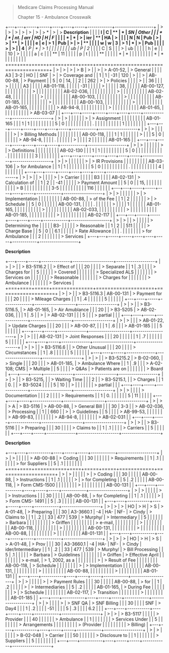 > Medicare Claims Processing Manual
>
> Chapter 15 - Ambulance Crosswalk

+---+---+-----+-----+----+----+-----+------------+-------------------+
| > | > | >   | >   | >  | >  | > * | >          | > **Description** |
|   |   | **I | **C | ** |  * | *SN |  **Other** |                   |
| * | * | nt. | arr | HO | *H | F** |            |                   |
| * | * | >   | ier | ** | HA | >   |            |                   |
| N | N | Pub | >   | >  | ** | >   |            |                   |
| e | e | > 1 | Pub | >  | >  |  ** |            |                   |
| w | w | 3** | > 1 |  * | >  | Pub |            |                   |
| > | > |     | 4** | *P |  * | > 1 |            |                   |
|   |   |     |     | ub | *P | 2** |            |                   |
| C | S |     |     | >  | ub |     |            |                   |
| h | e |     |     | 10 | >  |     |            |                   |
| a | c |     |     | ** | 11 |     |            |                   |
| p | t |     |     |    | ** |     |            |                   |
| * | * |     |     |    |    |     |            |                   |
| * | * |     |     |    |    |     |            |                   |
+===+===+=====+=====+====+====+=====+============+===================+
| > | > | >   | > B | >  |    | >   | > A-01-52, | > General         |
|   |   |  A3 | 3-2 | HO |    | SNF | >          | > Coverage and    |
| 1 | 1 | -31 | 120 | >  |    | >   |  AB-00-88, | > Payment         |
| 5 | 0 | 14, |     |  2 |    | 262 | >          | > Policies        |
|   |   | >   |     | 36 |    |     | >          |                   |
|   |   |  A3 |     |    |    |     | AB-01-118, |                   |
|   |   | -31 |     |    |    |     | >          |                   |
|   |   | 38, |     |    |    |     | AB-00-127, |                   |
|   |   |     |     |    |    |     | >          |                   |
|   |   |     |     |    |    |     | AB-02-036, |                   |
|   |   |     |     |    |    |     | >          |                   |
|   |   |     |     |    |    |     |  AB-02-48, |                   |
|   |   |     |     |    |    |     | >          |                   |
|   |   |     |     |    |    |     | AB-00-103, |                   |
|   |   |     |     |    |    |     | >          |                   |
|   |   |     |     |    |    |     | AB-01-185, |                   |
|   |   |     |     |    |    |     | >          |                   |
|   |   |     |     |    |    |     | AB-00-103, |                   |
|   |   |     |     |    |    |     | >          |                   |
|   |   |     |     |    |    |     | AB-01-165, |                   |
|   |   |     |     |    |    |     | > AB-94-8, |                   |
|   |   |     |     |    |    |     | >          |                   |
|   |   |     |     |    |    |     |  AB-01-65, |                   |
|   |   |     |     |    |    |     | > AB-03-07 |                   |
+---+---+-----+-----+----+----+-----+------------+-------------------+
| > | > |     |     |    |    |     | >          | > Assignment      |
|   |   |     |     |    |    |     |  AB-01-165 |                   |
| 1 | 1 |     |     |    |    |     |            |                   |
| 5 | 0 |     |     |    |    |     |            |                   |
|   | . |     |     |    |    |     |            |                   |
|   | 1 |     |     |    |    |     |            |                   |
+---+---+-----+-----+----+----+-----+------------+-------------------+
| > | > |     |     |    |    |     | >          | > Billing Methods |
|   |   |     |     |    |    |     | AB-00-118, |                   |
| 1 | 1 |     |     |    |    |     | >          |                   |
| 5 | 0 |     |     |    |    |     | > AB-94-8, |                   |
|   | . |     |     |    |    |     | >          |                   |
|   | 2 |     |     |    |    |     |  AB-01-165 |                   |
+---+---+-----+-----+----+----+-----+------------+-------------------+
| > | > |     |     |    |    |     | >          | > Definitions     |
|   |   |     |     |    |    |     |  AB-02-130 |                   |
| 1 | 1 |     |     |    |    |     |            |                   |
| 5 | 0 |     |     |    |    |     |            |                   |
|   | . |     |     |    |    |     |            |                   |
|   | 3 |     |     |    |    |     |            |                   |
+---+---+-----+-----+----+----+-----+------------+-------------------+
| > | > |     |     |    |    |     | >          | > IR Provisions   |
|   |   |     |     |    |    |     |  AB-03-106 | > for Ambulance   |
| 1 | 1 |     |     |    |    |     |            |                   |
| 5 | 0 |     |     |    |    |     |            |                   |
|   | . |     |     |    |    |     |            |                   |
|   | 4 |     |     |    |    |     |            |                   |
+---+---+-----+-----+----+----+-----+------------+-------------------+
| > | > |     | >   |    |    |     | >          | > Carrier         |
|   |   |     |  B3 |    |    |     |  AB-02-131 | > Calculation of  |
| 1 | 2 |     | -41 |    |    |     |            | > Payment Amount  |
| 5 | 0 |     | 15, |    |    |     |            |                   |
|   |   |     | > B |    |    |     |            |                   |
|   |   |     | 3-5 |    |    |     |            |                   |
|   |   |     | 116 |    |    |     |            |                   |
+---+---+-----+-----+----+----+-----+------------+-------------------+
| > | > |     |     |    |    |     | >          | > Implementation  |
|   |   |     |     |    |    |     |  AB-00-88, | > of the Fee      |
| 1 | 2 |     |     |    |    |     | >          | > Schedule        |
| 5 | 0 |     |     |    |    |     | AB-00-131, |                   |
|   | . |     |     |    |    |     | >          |                   |
|   | 1 |     |     |    |    |     | AB-01-165, |                   |
|   |   |     |     |    |    |     | >          |                   |
|   |   |     |     |    |    |     | AB-02-033, |                   |
|   |   |     |     |    |    |     | >          |                   |
|   |   |     |     |    |    |     | AB-01-185, |                   |
|   |   |     |     |    |    |     | >          |                   |
|   |   |     |     |    |    |     |  AB-02-117 |                   |
+---+---+-----+-----+----+----+-----+------------+-------------------+
| > | > |     | >   |    |    |     |            | > Determining the |
|   |   |     | B3- |    |    |     |            | > Reasonable      |
| 1 | 2 |     | 511 |    |    |     |            | > Charge Base     |
| 5 | 0 |     | 6.1 |    |    |     |            | > Rate Allowance  |
|   | . |     |     |    |    |     |            | > for Ambulance   |
|   | 2 |     |     |    |    |     |            | > Services        |
+---+---+-----+-----+----+----+-----+------------+-------------------+

**Description**

+---+----+-----+--------------+--------------------+-------------------+
| > | >  |     | > B3-5116.2  |                    | > Effect of       |
|   | 20 |     |              |                    | > Separate        |
| 1 | .3 |     |              |                    | > Charges for     |
| 5 |    |     |              |                    | > Covered         |
|   |    |     |              |                    | > Specialized ALS |
|   |    |     |              |                    | > Services on     |
|   |    |     |              |                    | > Reasonable      |
|   |    |     |              |                    | > Charges for     |
|   |    |     |              |                    | > Ambulance       |
|   |    |     |              |                    | > Services        |
+===+====+=====+==============+====================+===================+
| > | >  |     | > B3-5116.3  | AB-00-131          | > Payment for     |
|   | 20 |     |              |                    | > Mileage Charges |
| 1 | .4 |     |              |                    |                   |
| 5 |    |     |              |                    |                   |
+---+----+-----+--------------+--------------------+-------------------+
| > | >  |     | > B3-5116.5, | > AB-01-165,       | > Air Amublance   |
|   | 20 |     | > B3-5205    | > AB-02-036,       |                   |
| 1 | .5 |     | >            | > AB-02-131        |                   |
| 5 |    |     | > partial    |                    |                   |
+---+----+-----+--------------+--------------------+-------------------+
| > | >  |     |              | > AB-01-22,        | > Update Charges  |
|   | 20 |     |              | > AB-00-87,        |                   |
| 1 | .6 |     |              | > AB-01-185        |                   |
| 5 |    |     |              |                    |                   |
+---+----+-----+--------------+--------------------+-------------------+
| > | >  |     |              | AB-02-131          | > Joint Responses |
|   | 20 |     |              |                    |                   |
| 1 | .7 |     |              |                    |                   |
| 5 |    |     |              |                    |                   |
+---+----+-----+--------------+--------------------+-------------------+
| > | >  |     | > B3-5116.6  |                    | > Other Unusual   |
|   | 20 |     |              |                    | > Circumstances   |
| 1 | .8 |     |              |                    |                   |
| 5 |    |     |              |                    |                   |
+---+----+-----+--------------+--------------------+-------------------+
| > | >  |     | > B3-5215.2  | > B-02-060,        | > Single          |
|   | 20 |     |              | > AB-01-185,       | > Ambulance Where |
| 1 | .9 |     |              | > A-02-108; CMS    | > Multiple        |
| 5 |    |     |              | > Q&As             | > Patients are on |
|   |    |     |              |                    | > Board           |
+---+----+-----+--------------+--------------------+-------------------+
| > | >  |     | > B3-5215,   |                    | > Waiting Time    |
|   |  2 |     | > B3-5215.1, |                    | > Charges         |
| 1 | 0. |     | > B3-5024    |                    |                   |
| 5 | 10 |     | >            |                    |                   |
|   |    |     | > partial    |                    |                   |
+---+----+-----+--------------+--------------------+-------------------+
| > | >  |     |              |                    | > Documentation   |
|   |  2 |     |              |                    | > Requirements    |
| 1 | 0. |     |              |                    |                   |
| 5 | 11 |     |              |                    |                   |
+---+----+-----+--------------+--------------------+-------------------+
| > | >  | > A | > B3-5116    | > AB-00-88,        | > General Bill    |
|   | 30 | 3-3 |              | > AB-02-036,       | > Processing      |
| 1 |    | 660 |              | >                  | > Guidelines      |
| 5 |    |     |              | > AB-99-53,        |                   |
|   |    |     |              | > AB-99-83,        |                   |
|   |    |     |              | > AB-94-8,         |                   |
|   |    |     |              | > AB-02-031        |                   |
+---+----+-----+--------------+--------------------+-------------------+
| > | >  |     | > B3-5116    |                    | > Preparing       |
|   | 30 |     |              |                    | > Claims to       |
| 1 | .1 |     |              |                    | > Carriers        |
| 5 |    |     |              |                    |                   |
+---+----+-----+--------------+--------------------+-------------------+

**Description**

+---+----+-----------+----+-----+-----+------------+-------------------+
| > | >  |           |    |     |     | > AB-00-88 | > Coding          |
|   | 30 |           |    |     |     |            | > Requirements    |
| 1 | .1 |           |    |     |     |            | > for Suppliers   |
| 5 | .1 |           |    |     |     |            |                   |
+===+====+===========+====+=====+=====+============+===================+
| > | >  |           |    |     |     | >          | > Coding          |
|   | 30 |           |    |     |     |  AB-00-88, | > Instructions    |
| 1 | .1 |           |    |     |     | >          | > for Completing  |
| 5 | .2 |           |    |     |     | AB-00-118, | > Form CMS-1500   |
|   |    |           |    |     |     | >          |                   |
|   |    |           |    |     |     |  AB-00-131 |                   |
+---+----+-----------+----+-----+-----+------------+-------------------+
| > | >  |           |    |     |     | >          | > Instructions    |
|   | 30 |           |    |     |     |  AB-00-88, | > for Completing  |
| 1 | .1 |           |    |     |     | >          | > Form CMS- 1491  |
| 5 | .3 |           |    |     |     |  AB-00-131 |                   |
+---+----+-----------+----+-----+-----+------------+-------------------+
| > | >  | >         | HO | > H | > S | > A-01-48, | > Preparing       |
|   | 30 | A3-3660.1 | -4 | HA- | NF- | > Cindy    | > Claims to       |
| 1 | .2 |           | 33 | 477 | 539 | > Murphy/  | > Intermediary    |
| 5 |    |           |    |     |     | > Barbara  |                   |
|   |    |           |    |     |     | > Griffen  |                   |
|   |    |           |    |     |     | > e-mail,  |                   |
|   |    |           |    |     |     | >          |                   |
|   |    |           |    |     |     | AB-00-118, |                   |
|   |    |           |    |     |     | >          |                   |
|   |    |           |    |     |     | AB-00-131, |                   |
|   |    |           |    |     |     | >          |                   |
|   |    |           |    |     |     |  AB-00-88, |                   |
|   |    |           |    |     |     | >          |                   |
|   |    |           |    |     |     |  AB-01-131 |                   |
+---+----+-----------+----+-----+-----+------------+-------------------+
| > | >  | >         | HO | > H | > S | > A-01-48, | > Prov            |
|   | 30 | A3-3660.1 | -4 | HA- | NF- | > Cindy    | ider/Intermediary |
| 1 | .2 |           | 33 | 477 | 539 | > Murphy/  | > Bill Processing |
| 5 | .1 |           |    |     |     | > Barbara  | > Guidelines      |
|   |    |           |    |     |     | > Griffen  | > Effective April |
|   |    |           |    |     |     | > e-mail,  | > 1, 2002, as a   |
|   |    |           |    |     |     | >          | > Result of Fee   |
|   |    |           |    |     |     | AB-00-118, | > Schedule        |
|   |    |           |    |     |     | >          | > Implementation  |
|   |    |           |    |     |     | AB-00-131, |                   |
|   |    |           |    |     |     | >          |                   |
|   |    |           |    |     |     |  AB-00-88, |                   |
|   |    |           |    |     |     | >          |                   |
|   |    |           |    |     |     |  AB-01-131 |                   |
+---+----+-----------+----+-----+-----+------------+-------------------+
| > | >  |           |    |     |     | >          | > Payment Rules   |
|   | 30 |           |    |     |     |  AB-00-88, | > for             |
| 1 | .2 |           |    |     |     | >          | > Intermediaries  |
| 5 | .2 |           |    |     |     | AB-01-165, | > During Fee      |
|   |    |           |    |     |     | >          | > Schedule        |
|   |    |           |    |     |     | AB-02-117, | > Transition      |
|   |    |           |    |     |     | >          |                   |
|   |    |           |    |     |     |  AB-01-185 |                   |
+---+----+-----------+----+-----+-----+------------+-------------------+
| > | >  |           |    |     | >   | > SNF QA   | > SNF Billing     |
|   | 30 |           |    |     | SNF | > Day4     |                   |
| 1 | .2 |           |    |     | -51 |            |                   |
| 5 | .3 |           |    |     | 6.2 |            |                   |
+---+----+-----------+----+-----+-----+------------+-------------------+
| > | >  | > B3-5117 |    |     |     |            | > Provider        |
|   | 40 |           |    |     |     |            | > Ambulance       |
| 1 |    |           |    |     |     |            | > Services Under  |
| 5 |    |           |    |     |     |            | > Arrangements    |
|   |    |           |    |     |     |            | > (Provider       |
|   |    |           |    |     |     |            | > Billing)        |
+---+----+-----------+----+-----+-----+------------+-------------------+
| > | >  |           |    |     |     | > B-02-048 | > Carrier         |
|   | 50 |           |    |     |     |            | > Disclosure to   |
| 1 |    |           |    |     |     |            | > Suppliers       |
| 5 |    |           |    |     |     |            |                   |
+---+----+-----------+----+-----+-----+------------+-------------------+
